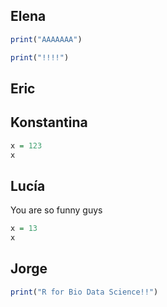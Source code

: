 ## Elena

```r
print("AAAAAAA")
```

```r
print("!!!!")
```

## Eric

## Konstantina

```r
x = 123
x
```

## Lucía

You are so funny guys

```r
x = 13
x
```

## Jorge

```r
print("R for Bio Data Science!!")
```
